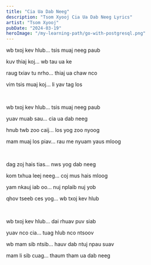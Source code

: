 ```yaml
---
title: "Cia Ua Dab Neeg"
description: "Tsom Xyooj Cia Ua Dab Neeg Lyrics"
artist: "Tsom Xyooj"
pubDate: "2024-03-19"
heroImage: "/my-learning-path/go-with-postgresql.png"
---
```


wb txoj kev hlub... tsis muaj neeg paub

kuv thiaj koj... wb tau ua ke

raug txiav tu nrho... thiaj ua chaw nco

vim tsis muaj koj... li yav tag los

<br />

wb txoj kev hlub... tsis muaj neeg paub

yuav muab sau... cia ua dab neeg

hnub twb zoo caij... los yog zoo nyoog

mam muaj los piav... rau me nyuam yaus mloog

<br />

dag zoj hais tias... nws yog dab neeg

kom txhua leej neeg... coj mus hais mloog

yam nkauj iab oo... nuj nplaib nuj yob

qhov tseeb ces yog... wb txoj kev hlub

<br />

wb txoj kev hlub... dai rhuav puv siab

yuav nco cia... tuag hlub nco ntsoov

wb mam sib ntsib... hauv dab ntuj npau suav

mam li sib cuag... thaum tham ua dab neeg
